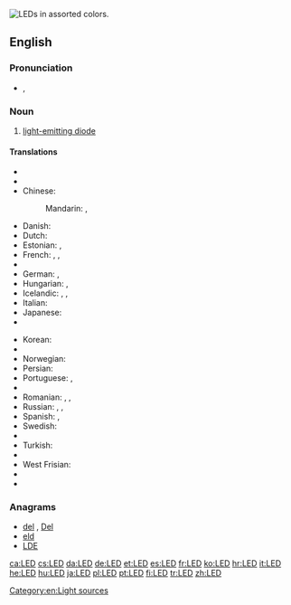 {{wikipedia}}
[[Image:LEDs.jpg|thumb|right|LEDs in assorted colors.]]
{{also|led}}
==English==

===Pronunciation===
* {{IPA|/ɛl.iː.ˈdiː/}}, {{X-SAMPA|/eL.i:."di/}}

===Noun===
{{en-noun}}

# [[light-emitting diode]]

====Translations====
{{trans-top|light-emitting diode}}
* {{trreq|Armenian}}
* {{trreq|Burmese}}
* Chinese:
*: {{trreq|Cantonese}}
*: Mandarin: {{t|cmn|發光二極管|sc=Hani}}, {{t|cmn|发光二极管|tr=fāguāng èrjíguǎn|sc=Hani}}
* Danish: {{t-|da|lysdiode|c}}
* Dutch: {{t+|nl|led|m}}
* Estonian: {{t+|et|valgusdiood}}, {{t+|et|LED}}
* French: {{t+|fr|diode électroluminescente|f}}, {{t+|fr|DEL|f}}, {{t+|fr|LED|f}}
* {{trreq|Georgian}}
* German: {{t+|de|LED|f}}, {{t+|de|Leuchtdiode|f}}
* Hungarian: {{t+|hu|LED}}, {{t-|hu|fénykibocsátó dióda}}
* Icelandic: {{t-|is|ljósdíóða|f}}, {{t-|is|ljóstvistur|m}}, {{t-|is|ljóstvískaut|n}}
* Italian: {{t+|it|LED|m}}
* Japanese: {{t-|ja|発光ダイオード|tr=hakkō daiōdo|sc=Jpan}}
* {{trreq|Khmer}}
{{trans-mid}}
* Korean: {{t-|ko|발광 다이오드|tr=balgwang daiodeu|sc=Kore}}
* {{trreq|Lao}}
* Norwegian: {{t-|no|lysdiode|c}}
* Persian: {{t|fa|ال‌ای‌دی|tr=el-i-di|sc=fa-Arab}}
* Portuguese: {{t+|pt|LED|m}}, {{t-|pt|díodo emissor de luz|m}}
* {{trreq|Punjabi}}
* Romanian: {{t-|ro|diodă luminoasă|f}}, {{t-|ro|LED|n}}, {{t-|ro|diodă emitentă de lumină|f}}
* Russian: {{t-|ru|СД|m|tr=SD|sc=Cyrl}}, {{t-|ru|СИД|m|tr=SID|sc=Cyrl}}, {{t+|ru|светодиод|m|tr=svetodiód|sc=Cyrl}}
* Spanish: {{t-|es|diodo luminoso|m}}, {{t+|es|led|m}}
* Swedish: {{t+|sv|lysdiod|c}}
* {{trreq|Thai}}
* Turkish: {{t+|tr|ışık yayan ikizuç}}
* {{trreq|Vietnamese}}
* West Frisian: {{t-|fy|dioade-lampke|n}}
* {{trreq|Yoruba}}
* {{trreq|Zhuang}}
{{trans-bottom}}

===Anagrams===
* [[del#English|del]] , [[Del#English|Del]]
* [[eld#English|eld]]
* [[LDE#English|LDE]]

[[Category:en:Light sources]]

[[ca:LED]]
[[cs:LED]]
[[da:LED]]
[[de:LED]]
[[et:LED]]
[[es:LED]]
[[fr:LED]]
[[ko:LED]]
[[hr:LED]]
[[it:LED]]
[[he:LED]]
[[hu:LED]]
[[ja:LED]]
[[pl:LED]]
[[pt:LED]]
[[fi:LED]]
[[tr:LED]]
[[zh:LED]]